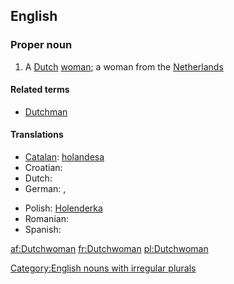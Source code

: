 ==English==

===Proper noun===
{{en-proper noun|Dutchwomen}}

# A [[Dutch]] [[woman]]; a woman from the [[Netherlands]]

====Related terms====
* [[Dutchman]]

====Translations====
{{trans-top|a Dutch woman}}
* [[Catalan]]: [[holandesa]] {{f}}
* Croatian: {{t-|hr|Nizozemka|f|alt=Nizòzēmka}}
* Dutch: {{t+|nl|Nederlandse|f}}
* German: {{t+|de|Niederländerin|f}}, {{t|de|Holländerin|f}}
{{trans-mid}}
* Polish: [[Holenderka]] {{f}}
* Romanian: {{t+|ro|olandeză|f}}
* Spanish: {{t-|es|holandesa|f}}
{{trans-bottom}}

[[Category:English nouns with irregular plurals]]

[[af:Dutchwoman]]
[[fr:Dutchwoman]]
[[pl:Dutchwoman]]